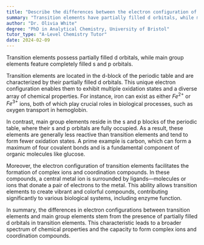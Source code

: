 ```yaml
---
title: "Describe the differences between the electron configuration of a transition element and a main group element"
summary: "Transition elements have partially filled d orbitals, while main group elements have filled s and p orbitals."
author: "Dr. Olivia White"
degree: "PhD in Analytical Chemistry, University of Bristol"
tutor_type: "A-Level Chemistry Tutor"
date: 2024-02-09
---
```


Transition elements possess partially filled d orbitals, while main group elements feature completely filled s and p orbitals.

Transition elements are located in the d-block of the periodic table and are characterized by their partially filled d orbitals. This unique electron configuration enables them to exhibit multiple oxidation states and a diverse array of chemical properties. For instance, iron can exist as either $Fe^{2+}$ or $Fe^{3+}$ ions, both of which play crucial roles in biological processes, such as oxygen transport in hemoglobin.

In contrast, main group elements reside in the s and p blocks of the periodic table, where their s and p orbitals are fully occupied. As a result, these elements are generally less reactive than transition elements and tend to form fewer oxidation states. A prime example is carbon, which can form a maximum of four covalent bonds and is a fundamental component of organic molecules like glucose.

Moreover, the electron configuration of transition elements facilitates the formation of complex ions and coordination compounds. In these compounds, a central metal ion is surrounded by ligands—molecules or ions that donate a pair of electrons to the metal. This ability allows transition elements to create vibrant and colorful compounds, contributing significantly to various biological systems, including enzyme function.

In summary, the differences in electron configurations between transition elements and main group elements stem from the presence of partially filled d orbitals in transition elements. This characteristic leads to a broader spectrum of chemical properties and the capacity to form complex ions and coordination compounds.
    